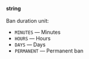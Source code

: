 **string**<br/><br/>Ban duration unit:

- `MINUTES` — Minutes
- `HOURS` — Hours
- `DAYS` — Days
- `PERMANENT` — Permanent ban